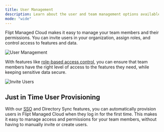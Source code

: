 ```yaml
---
title: User Management
description: Learn about the user and team management options available with Flipt Managed Cloud
mode: "wide"
---
```


Flipt Managed Cloud makes it easy to manage your team members and their permissions. You can invite users in your organization, assign roles, and control access to features and data.

![User Management](/images/cloud/features/users/team.png)

With features like [role-based access control](/cloud/features/rbac), you can ensure that team members have the right level of access to the features they need, while keeping sensitive data secure.

![Invite Users](/images/cloud/features/users/invite.png)

## Just in Time User Provisioning

With our [SSO](/cloud/features/authentication##single-sign-on) and Directory Sync features, you can automatically provision users in Flipt Managed Cloud when they log in for the first time. This makes it easy to manage access and permissions for your team members, without having to manually invite or create users.

